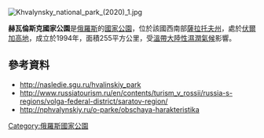 [[Image:Khvalynsky_national_park_(2020)_1.jpg|right]]
{{coord|52|29|N|48|06|E|display=title}}

'''赫瓦倫斯克國家公園'''是[[俄羅斯|俄羅斯]]的[[國家公園|國家公園]]，位於該國西南部[[薩拉托夫州|薩拉托夫州]]，處於[[伏爾加高地|伏爾加高地]]，成立於1994年，面積255平方公里，受[[溫帶大陸性濕潤氣候|溫帶大陸性濕潤氣候]]影響。

==參考資料==
* http://nasledie.sgu.ru/hvalinskiy_park {{Wayback|url=http://nasledie.sgu.ru/hvalinskiy_park |date=20110321113113 }}
* http://www.russiatourism.ru/en/contents/turism_v_rossii/russia-s-regions/volga-federal-district/saratov-region/
* http://nphvalynskiy.ru/o-parke/obschaya-harakteristika {{Wayback|url=http://nphvalynskiy.ru/o-parke/obschaya-harakteristika |date=20210303153338 }}

{{Russia-geo-stub}}
[[Category:俄羅斯國家公園|Category:俄羅斯國家公園]]
